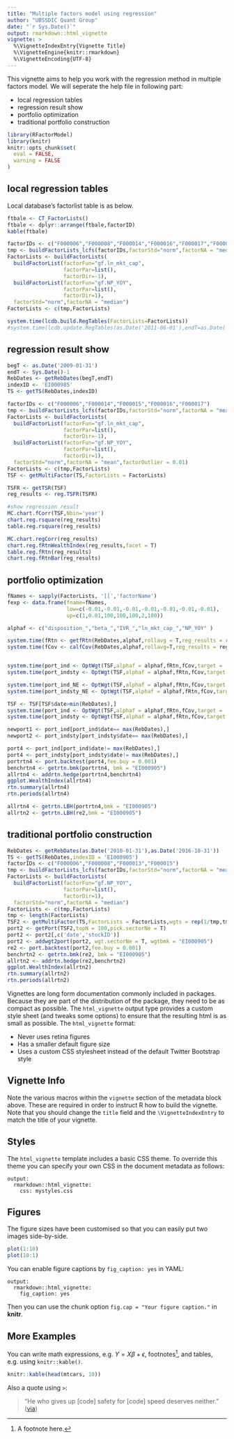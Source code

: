 ```yaml
---
title: "Multiple factors model using regression"
author: "UBSSDIC Quant Group"
date: "`r Sys.Date()`"
output: rmarkdown::html_vignette
vignette: >
  %\VignetteIndexEntry{Vignette Title}
  %\VignetteEngine{knitr::rmarkdown}
  %\VignetteEncoding{UTF-8}
---
```


This vignette aims to help you work with the regression method in multiple factors model. We will seperate the help file in following part:

- local regression tables
- regression result show
- portfolio optimization
- traditional portfolio construction

```r
library(RFactorModel)
library(knitr)
knitr::opts_chunk$set(
  eval = FALSE,
  warning = FALSE
)
```


## local regression tables

Local database's factorlist table is as below.
```r
ftbale <- CT_FactorLists()
ftbale <- dplyr::arrange(ftbale,factorID)
kable(ftbale)
```



```r
factorIDs <- c("F000006","F000008","F000014","F000016","F000017","F000018")
tmp <- buildFactorLists_lcfs(factorIDs,factorStd="norm",factorNA = "median")
FactorLists <- buildFactorLists(
  buildFactorList(factorFun="gf.ln_mkt_cap",
                  factorPar=list(),
                  factorDir=-1),
  buildFactorList(factorFun="gf.NP_YOY",
                  factorPar=list(),
                  factorDir=1),
  factorStd="norm",factorNA = "median")
FactorLists <- c(tmp,FactorLists)

system.time(lcdb.build.RegTables(FactorLists=FactorLists))
#system.time(lcdb.update.RegTables(as.Date('2011-06-01'),endT=as.Date('2013-01-01'),FactorLists))


```


## regression result show

```r
begT <- as.Date('2009-01-31')
endT <- Sys.Date()-1
RebDates <- getRebDates(begT,endT)
indexID <- 'EI000985'
TS <- getTS(RebDates,indexID)

factorIDs <- c("F000006","F000014","F000015","F000016","F000017")
tmp <- buildFactorLists_lcfs(factorIDs,factorStd="norm",factorNA = "mean",factorOutlier = 0.01)
FactorLists <- buildFactorLists(
  buildFactorList(factorFun="gf.ln_mkt_cap",
                  factorPar=list(),
                  factorDir=-1),
  buildFactorList(factorFun="gf.NP_YOY",
                  factorPar=list(),
                  factorDir=1),
  factorStd="norm",factorNA = "mean",factorOutlier = 0.01)
FactorLists <- c(tmp,FactorLists)
TSF <- getMultiFactor(TS,FactorLists = FactorLists)

TSFR <- getTSR(TSF)
reg_results <- reg.TSFR(TSFR)

#show regression result
MC.chart.fCorr(TSF,Nbin='year')
chart.reg.rsquare(reg_results)
table.reg.rsquare(reg_results)

MC.chart.regCorr(reg_results)
chart.reg.fRtnWealthIndex(reg_results,facet = T)
table.reg.fRtn(reg_results)
chart.reg.fRtnBar(reg_results)
```


## portfolio optimization

```r
fNames <- sapply(FactorLists, '[[','factorName')
fexp <- data.frame(fname=fNames,
                   low=c(-0.01,-0.01,-0.01,-0.01,-0.01,-0.01,-0.01),
                   up=c(1,0.01,100,100,100,2,100))

alphaf <- c("disposition_","beta_","IVR_","ln_mkt_cap_","NP_YOY" )

system.time(fRtn <- getfRtn(RebDates,alphaf,rollavg = T,reg_results = reg_results))
system.time(fCov <- calfCov(RebDates,alphaf,rollavg=T,reg_results = reg_results))


system.time(port_ind <- OptWgt(TSF,alphaf = alphaf,fRtn,fCov,target = 'return',constr='Ind'))
system.time(port_indsty <- OptWgt(TSF,alphaf = alphaf,fRtn,fCov,target = 'return',constr='IndSty',fexp=fexp))

system.time(port_ind_NE <- OptWgt(TSF,alphaf = alphaf,fRtn,fCov,target = 'return',constr='Ind',addEvent = F))
system.time(port_indsty_NE <- OptWgt(TSF,alphaf = alphaf,fRtn,fCov,target = 'return',constr='IndSty',fexp=fexp,addEvent = F))

TSF <- TSF[TSF$date>min(RebDates),]
system.time(port_ind <- OptWgt(TSF,alphaf = alphaf,fRtn,fCov,target = 'return-risk',constr='Ind'))
system.time(port_indsty <- OptWgt(TSF,alphaf = alphaf,fRtn,fCov,target = 'return-risk',constr='IndSty',fexp=fexp))

newport1 <- port_ind[port_ind$date== max(RebDates),]
newport2 <- port_indsty[port_indsty$date== max(RebDates),]

port4 <- port_ind[port_ind$date!= max(RebDates),]
port4 <- port_indsty[port_indsty$date!= max(RebDates),]
portrtn4 <- port.backtest(port4,fee.buy = 0.001)
benchrtn4 <- getrtn.bmk(portrtn4, bmk = "EI000905")
allrtn4 <- addrtn.hedge(portrtn4,benchrtn4)
ggplot.WealthIndex(allrtn4)
rtn.summary(allrtn4)
rtn.periods(allrtn4)

allrtn4 <- getrtn.LBH(portrtn4,bmk = "EI000905")
allrtn2 <- getrtn.LBH(re2,bmk = "EI000905")

```


## traditional portfolio construction


```r
RebDates <- getRebDates(as.Date('2010-01-31'),as.Date('2016-10-31'))
TS <- getTS(RebDates,indexID = 'EI000905')
factorIDs <- c("F000006","F000008","F000013","F000015")
tmp <- buildFactorLists_lcfs(factorIDs,factorStd="norm",factorNA = "mean")
FactorLists <- buildFactorLists(
  buildFactorList(factorFun="gf.NP_YOY",
                  factorPar=list(),
                  factorDir=1),
  factorStd="norm",factorNA = "median")
FactorLists <- c(tmp,FactorLists)
tmp <- length(FactorLists)
TSF2 <- getMultiFactor(TS,FactorLists = FactorLists,wgts = rep(1/tmp,tmp))
port2 <- getPort(TSF2,topN = 100,pick.sectorNe = T)
port2 <- port2[,c('date','stockID')]
port2 <- addwgt2port(port2, wgt.sectorNe = T, wgtbmk = "EI000905")
re2 <- port.backtest(port2,fee.buy = 0.001)
benchrtn2 <- getrtn.bmk(re2, bmk = "EI000905")
allrtn2 <- addrtn.hedge(re2,benchrtn2)
ggplot.WealthIndex(allrtn2)
rtn.summary(allrtn2)
rtn.periods(allrtn2)
```



Vignettes are long form documentation commonly included in packages. Because they are part of the distribution of the package, they need to be as compact as possible. The `html_vignette` output type provides a custom style sheet (and tweaks some options) to ensure that the resulting html is as small as possible. The `html_vignette` format:

- Never uses retina figures
- Has a smaller default figure size
- Uses a custom CSS stylesheet instead of the default Twitter Bootstrap style

## Vignette Info

Note the various macros within the `vignette` section of the metadata block above. These are required in order to instruct R how to build the vignette. Note that you should change the `title` field and the `\VignetteIndexEntry` to match the title of your vignette.

## Styles

The `html_vignette` template includes a basic CSS theme. To override this theme you can specify your own CSS in the document metadata as follows:

    output: 
      rmarkdown::html_vignette:
        css: mystyles.css

## Figures

The figure sizes have been customised so that you can easily put two images side-by-side. 

```r
plot(1:10)
plot(10:1)
```

You can enable figure captions by `fig_caption: yes` in YAML:

    output:
      rmarkdown::html_vignette:
        fig_caption: yes

Then you can use the chunk option `fig.cap = "Your figure caption."` in **knitr**.

## More Examples

You can write math expressions, e.g. $Y = X\beta + \epsilon$, footnotes^[A footnote here.], and tables, e.g. using `knitr::kable()`.

```r
knitr::kable(head(mtcars, 10))
```

Also a quote using `>`:

> "He who gives up [code] safety for [code] speed deserves neither."
([via](https://twitter.com/hadleywickham/status/504368538874703872))
